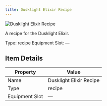 ```yaml
---
title: Dusklight Elixir Recipe
---
```


<div className="flex items-start gap-6 mb-8">
  <div className="flex-shrink-0">
    <img src="/assets/quest_items/recipe.png" alt="Dusklight Elixir Recipe" className="w-24 h-24 border rounded-lg" />
  </div>
  <div className="flex-1">
    <div className="space-y-2">
      <p className="text-lg text-muted-foreground">A recipe for the Dusklight Elixir.</p>
      <div className="flex flex-wrap gap-4 text-sm">
        <span className="px-2 py-1 bg-green-100 dark:bg-green-900 rounded-md">
          Type: recipe
        </span>
        <span className="px-2 py-1 bg-purple-100 dark:bg-purple-900 rounded-md">
          Equipment Slot: —
        </span>
      </div>
    </div>
  </div>
</div>

## Item Details
| Property | Value |
|----------|-------|
| Name | Dusklight Elixir Recipe |
| Type | recipe |
| Equipment Slot | — |

